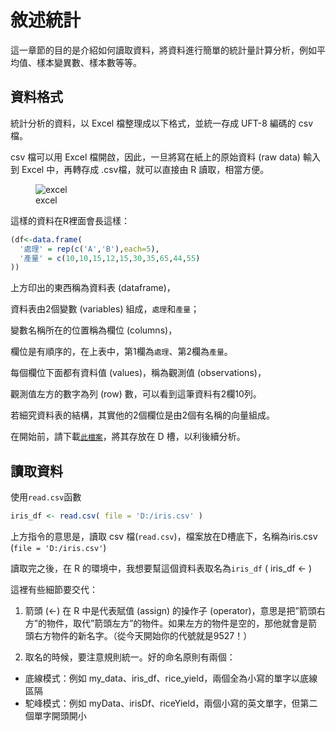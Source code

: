 # 敘述統計

這一章節的目的是介紹如何讀取資料，將資料進行簡單的統計量計算分析，例如平均值、樣本變異數、樣本數等等。

## 資料格式

統計分析的資料，以 Excel 檔整理成以下格式，並統一存成 UFT-8 編碼的 csv 檔。

csv 檔可以用 Excel 檔開啟，因此，一旦將寫在紙上的原始資料 (raw data) 輸入到 Excel 中，再轉存成 .csv檔，就可以直接由 R 讀取，相當方便。

![excel](image/excel.png)

這樣的資料在R裡面會長這樣：

```r
(df<-data.frame(
  '處理' = rep(c('A','B'),each=5),
  '產量' = c(10,10,15,12,15,30,35,65,44,55)
))
```

上方印出的東西稱為資料表 (dataframe)，

資料表由2個變數 (variables) 組成，`處理`和`產量`；

變數名稱所在的位置稱為欄位 (columns)，

欄位是有順序的，在上表中，第1欄為`處理`、第2欄為`產量`。


每個欄位下面都有資料值 (values)，稱為觀測值 (observations)，

觀測值左方的數字為列 (row) 數，可以看到這筆資料有2欄10列。

若細究資料表的結構，其實他的2個欄位是由2個有名稱的向量組成。

在開始前，請下載[`此檔案`]( )，將其存放在 D 槽，以利後續分析。


## 讀取資料

使用`read.csv`函數
```r
iris_df <- read.csv( file = 'D:/iris.csv' )
```

上方指令的意思是，讀取 csv 檔(`read.csv`)，檔案放在D槽底下，名稱為iris.csv (`file = 'D:/iris.csv'`)

讀取完之後，在 R 的環境中，我想要幫這個資料表取名為`iris_df` ( iris_df <- )


這裡有些細節要交代：

1. 箭頭 (<-) 在 R 中是代表賦值 (assign) 的操作子 (operator)，意思是把"箭頭右方"的物件，取代"箭頭左方"的物件。如果左方的物件是空的，那他就會是箭頭右方物件的新名字。（從今天開始你的代號就是9527！）

2. 取名的時候，要注意規則統一。好的命名原則有兩個：
  - 底線模式：例如 my_data、iris_df、rice_yield，兩個全為小寫的單字以底線區隔
  - 駝峰模式：例如 myData、irisDf、riceYield，兩個小寫的英文單字，但第二個單字開頭開小


## 



